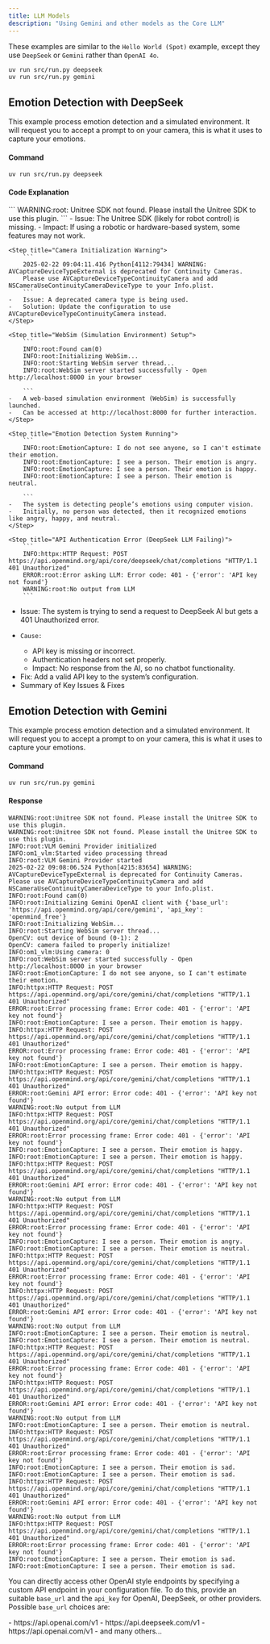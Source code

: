 ```yaml
---
title: LLM Models
description: "Using Gemini and other models as the Core LLM"
---
```


These examples are similar to the `Hello World (Spot)` example, except they use `DeepSeek` or `Gemini` rather than `OpenAI 4o`.

```bash LLM Models
uv run src/run.py deepseek
uv run src/run.py gemini
```

## Emotion Detection with DeepSeek
<Note>
This example process emotion detection and a simulated environment. It will request you to accept a prompt to on your camera, this is what it uses to capture your emotions.
</Note>

#### Command
```
uv run src/run.py deepseek
```
#### Code Explanation

<Steps>
    <Step title="Initialization Issues"> 
        ```
        WARNING:root: Unitree SDK not found. Please install the Unitree SDK to use this plugin.
        ```
   -    Issue: The Unitree SDK (likely for robot control) is missing.
   -    Impact: If using a robotic or hardware-based system, some features may not work.
    </Step>

    <Step title="Camera Initialization Warning"> 
        ```
        2025-02-22 09:04:11.416 Python[4112:79434] WARNING: AVCaptureDeviceTypeExternal is deprecated for Continuity Cameras. 
        Please use AVCaptureDeviceTypeContinuityCamera and add NSCameraUseContinuityCameraDeviceType to your Info.plist.
        ```
    -   Issue: A deprecated camera type is being used.
    -   Solution: Update the configuration to use AVCaptureDeviceTypeContinuityCamera instead.
    </Step>

    <Step title="WebSim (Simulation Environment) Setup"> 
        ```
        INFO:root:Found cam(0)
        INFO:root:Initializing WebSim...
        INFO:root:Starting WebSim server thread...
        INFO:root:WebSim server started successfully - Open http://localhost:8000 in your browser

        ```
    -   A web-based simulation environment (WebSim) is successfully launched.
    -   Can be accessed at http://localhost:8000 for further interaction.
    </Step>

    <Step title="Emotion Detection System Running"> 
        ```
        INFO:root:EmotionCapture: I do not see anyone, so I can't estimate their emotion.
        INFO:root:EmotionCapture: I see a person. Their emotion is angry.
        INFO:root:EmotionCapture: I see a person. Their emotion is happy.
        INFO:root:EmotionCapture: I see a person. Their emotion is neutral.

        ```
    -   The system is detecting people’s emotions using computer vision.
    -   Initially, no person was detected, then it recognized emotions like angry, happy, and neutral.
    </Step>

    <Step title="API Authentication Error (DeepSeek LLM Failing)"> 
        ```
        INFO:httpx:HTTP Request: POST https://api.openmind.org/api/core/deepseek/chat/completions "HTTP/1.1 401 Unauthorized"
        ERROR:root:Error asking LLM: Error code: 401 - {'error': 'API key not found'}
        WARNING:root:No output from LLM
        ```
   -   Issue: The system is trying to send a request to DeepSeek AI but gets a 401 Unauthorized error.
   -     Cause:
        -   API key is missing or incorrect.
        -   Authentication headers not set properly.
        -   Impact: No response from the AI, so no chatbot functionality.
   -   Fix: Add a valid API key to the system’s configuration.
   -   Summary of Key Issues & Fixes
    </Step>
</Steps>

## Emotion Detection with Gemini 

<Note>
This example process emotion detection and a simulated environment. It will request you to accept a prompt to on your camera, this is what it uses to capture your emotions.
</Note>

#### Command
```
uv run src/run.py gemini
```

#### Response
```
WARNING:root:Unitree SDK not found. Please install the Unitree SDK to use this plugin.
WARNING:root:Unitree SDK not found. Please install the Unitree SDK to use this plugin.
INFO:root:VLM Gemini Provider initialized
INFO:om1_vlm:Started video processing thread
INFO:root:VLM Gemini Provider started
2025-02-22 09:08:06.524 Python[4215:83654] WARNING: AVCaptureDeviceTypeExternal is deprecated for Continuity Cameras. Please use AVCaptureDeviceTypeContinuityCamera and add NSCameraUseContinuityCameraDeviceType to your Info.plist.
INFO:root:Found cam(0)
INFO:root:Initializing Gemini OpenAI client with {'base_url': 'https://api.openmind.org/api/core/gemini', 'api_key': 'openmind_free'}
INFO:root:Initializing WebSim...
INFO:root:Starting WebSim server thread...
OpenCV: out device of bound (0-1): 2
OpenCV: camera failed to properly initialize!
INFO:om1_vlm:Using camera: 0
INFO:root:WebSim server started successfully - Open http://localhost:8000 in your browser
INFO:root:EmotionCapture: I do not see anyone, so I can't estimate their emotion.
INFO:httpx:HTTP Request: POST https://api.openmind.org/api/core/gemini/chat/completions "HTTP/1.1 401 Unauthorized"
ERROR:root:Error processing frame: Error code: 401 - {'error': 'API key not found'}
INFO:root:EmotionCapture: I see a person. Their emotion is happy.
INFO:httpx:HTTP Request: POST https://api.openmind.org/api/core/gemini/chat/completions "HTTP/1.1 401 Unauthorized"
ERROR:root:Error processing frame: Error code: 401 - {'error': 'API key not found'}
INFO:root:EmotionCapture: I see a person. Their emotion is happy.
INFO:httpx:HTTP Request: POST https://api.openmind.org/api/core/gemini/chat/completions "HTTP/1.1 401 Unauthorized"
ERROR:root:Gemini API error: Error code: 401 - {'error': 'API key not found'}
WARNING:root:No output from LLM
INFO:httpx:HTTP Request: POST https://api.openmind.org/api/core/gemini/chat/completions "HTTP/1.1 401 Unauthorized"
ERROR:root:Error processing frame: Error code: 401 - {'error': 'API key not found'}
INFO:root:EmotionCapture: I see a person. Their emotion is happy.
INFO:root:EmotionCapture: I see a person. Their emotion is happy.
INFO:httpx:HTTP Request: POST https://api.openmind.org/api/core/gemini/chat/completions "HTTP/1.1 401 Unauthorized"
ERROR:root:Gemini API error: Error code: 401 - {'error': 'API key not found'}
WARNING:root:No output from LLM
INFO:httpx:HTTP Request: POST https://api.openmind.org/api/core/gemini/chat/completions "HTTP/1.1 401 Unauthorized"
ERROR:root:Error processing frame: Error code: 401 - {'error': 'API key not found'}
INFO:root:EmotionCapture: I see a person. Their emotion is angry.
INFO:root:EmotionCapture: I see a person. Their emotion is neutral.
INFO:httpx:HTTP Request: POST https://api.openmind.org/api/core/gemini/chat/completions "HTTP/1.1 401 Unauthorized"
ERROR:root:Error processing frame: Error code: 401 - {'error': 'API key not found'}
INFO:httpx:HTTP Request: POST https://api.openmind.org/api/core/gemini/chat/completions "HTTP/1.1 401 Unauthorized"
ERROR:root:Gemini API error: Error code: 401 - {'error': 'API key not found'}
WARNING:root:No output from LLM
INFO:root:EmotionCapture: I see a person. Their emotion is neutral.
INFO:root:EmotionCapture: I see a person. Their emotion is neutral.
INFO:httpx:HTTP Request: POST https://api.openmind.org/api/core/gemini/chat/completions "HTTP/1.1 401 Unauthorized"
ERROR:root:Error processing frame: Error code: 401 - {'error': 'API key not found'}
INFO:httpx:HTTP Request: POST https://api.openmind.org/api/core/gemini/chat/completions "HTTP/1.1 401 Unauthorized"
ERROR:root:Gemini API error: Error code: 401 - {'error': 'API key not found'}
WARNING:root:No output from LLM
INFO:root:EmotionCapture: I see a person. Their emotion is neutral.
INFO:httpx:HTTP Request: POST https://api.openmind.org/api/core/gemini/chat/completions "HTTP/1.1 401 Unauthorized"
ERROR:root:Error processing frame: Error code: 401 - {'error': 'API key not found'}
INFO:root:EmotionCapture: I see a person. Their emotion is sad.
INFO:root:EmotionCapture: I see a person. Their emotion is sad.
INFO:httpx:HTTP Request: POST https://api.openmind.org/api/core/gemini/chat/completions "HTTP/1.1 401 Unauthorized"
ERROR:root:Gemini API error: Error code: 401 - {'error': 'API key not found'}
WARNING:root:No output from LLM
INFO:httpx:HTTP Request: POST https://api.openmind.org/api/core/gemini/chat/completions "HTTP/1.1 401 Unauthorized"
ERROR:root:Error processing frame: Error code: 401 - {'error': 'API key not found'}
INFO:root:EmotionCapture: I see a person. Their emotion is sad.
INFO:root:EmotionCapture: I see a person. Their emotion is sad.
```

You can directly access other OpenAI style endpoints by specifying a custom API endpoint in your configuration file. To do this, provide an suitable `base_url` and the `api_key` for OpenAI, DeepSeek, or other providers. Possible `base_url` choices are:

<AccordionGroup>
    <Card>
    - https://api.openai.com/v1
    </Card>
    <Card>
    - https://api.deepseek.com/v1
    </Card>
    <Card>
    - https://api.openai.com/v1
    </Card>
    <Card>
    - and many others...
    </Card> 
</AccordionGroup>
